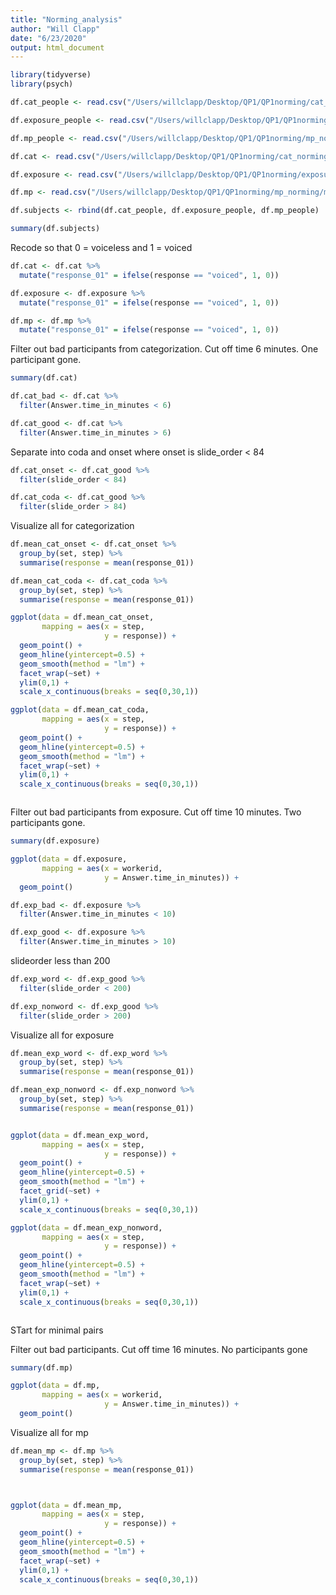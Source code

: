 ```yaml
---
title: "Norming_analysis"
author: "Will Clapp"
date: "6/23/2020"
output: html_document
---
```


```r
library(tidyverse)
library(psych)
```




```r
df.cat_people <- read.csv("/Users/willclapp/Desktop/QP1/QP1norming/cat_norming/mturk/experiment-subject_information.csv")

df.exposure_people <- read.csv("/Users/willclapp/Desktop/QP1/QP1norming/exposure_norming/mturk/experiment-subject_information.csv")

df.mp_people <- read.csv("/Users/willclapp/Desktop/QP1/QP1norming/mp_norming/mturk/experiment-subject_information.csv")

df.cat <- read.csv("/Users/willclapp/Desktop/QP1/QP1norming/cat_norming/mturk/experiment-trials.csv")

df.exposure <- read.csv("/Users/willclapp/Desktop/QP1/QP1norming/exposure_norming/mturk/experiment-trials.csv")

df.mp <- read.csv("/Users/willclapp/Desktop/QP1/QP1norming/mp_norming/mturk/experiment-trials.csv")
```



```r
df.subjects <- rbind(df.cat_people, df.exposure_people, df.mp_people)

summary(df.subjects)

```

Recode so that 0 = voiceless and 1 = voiced
```r
df.cat <- df.cat %>% 
  mutate("response_01" = ifelse(response == "voiced", 1, 0))

df.exposure <- df.exposure %>% 
  mutate("response_01" = ifelse(response == "voiced", 1, 0))

df.mp <- df.mp %>% 
  mutate("response_01" = ifelse(response == "voiced", 1, 0))
```



Filter out bad participants from categorization. Cut off time 6 minutes. One participant gone.


```r
summary(df.cat)

df.cat_bad <- df.cat %>% 
  filter(Answer.time_in_minutes < 6)

df.cat_good <- df.cat %>% 
  filter(Answer.time_in_minutes > 6)
```

Separate into coda and onset where onset is slide_order < 84

```r
df.cat_onset <- df.cat_good %>% 
  filter(slide_order < 84)

df.cat_coda <- df.cat_good %>% 
  filter(slide_order > 84)

```



Visualize all for categorization
```r
df.mean_cat_onset <- df.cat_onset %>% 
  group_by(set, step) %>% 
  summarise(response = mean(response_01))

df.mean_cat_coda <- df.cat_coda %>% 
  group_by(set, step) %>% 
  summarise(response = mean(response_01))

ggplot(data = df.mean_cat_onset,
       mapping = aes(x = step,
                     y = response)) +
  geom_point() +
  geom_hline(yintercept=0.5) +
  geom_smooth(method = "lm") +
  facet_wrap(~set) +
  ylim(0,1) +
  scale_x_continuous(breaks = seq(0,30,1))

ggplot(data = df.mean_cat_coda,
       mapping = aes(x = step,
                     y = response)) +
  geom_point() +
  geom_hline(yintercept=0.5) +
  geom_smooth(method = "lm") +
  facet_wrap(~set) +
  ylim(0,1) +
  scale_x_continuous(breaks = seq(0,30,1))



```


Filter out bad participants from exposure. Cut off time 10 minutes. Two participants gone.


```r
summary(df.exposure)

ggplot(data = df.exposure,
       mapping = aes(x = workerid,
                     y = Answer.time_in_minutes)) + 
  geom_point()

df.exp_bad <- df.exposure %>% 
  filter(Answer.time_in_minutes < 10)

df.exp_good <- df.exposure %>% 
  filter(Answer.time_in_minutes > 10)
```

slideorder less than 200

```r
df.exp_word <- df.exp_good %>% 
  filter(slide_order < 200)

df.exp_nonword <- df.exp_good %>% 
  filter(slide_order > 200)

```

Visualize all for exposure
```r
df.mean_exp_word <- df.exp_word %>% 
  group_by(set, step) %>% 
  summarise(response = mean(response_01))

df.mean_exp_nonword <- df.exp_nonword %>% 
  group_by(set, step) %>% 
  summarise(response = mean(response_01))


ggplot(data = df.mean_exp_word,
       mapping = aes(x = step,
                     y = response)) +
  geom_point() +
  geom_hline(yintercept=0.5) +
  geom_smooth(method = "lm") +
  facet_grid(~set) +
  ylim(0,1) +
  scale_x_continuous(breaks = seq(0,30,1))

ggplot(data = df.mean_exp_nonword,
       mapping = aes(x = step,
                     y = response)) +
  geom_point() +
  geom_hline(yintercept=0.5) +
  geom_smooth(method = "lm") +
  facet_wrap(~set) +
  ylim(0,1) +
  scale_x_continuous(breaks = seq(0,30,1))



```





STart for minimal pairs

Filter out bad participants. Cut off time 16 minutes. No participants gone


```r
summary(df.mp)

ggplot(data = df.mp,
       mapping = aes(x = workerid,
                     y = Answer.time_in_minutes)) + 
  geom_point()

```

<!-- path first  -->

<!-- ```{r} -->
<!-- df.mp_onset <- df.mp %>%  -->
<!--   filter(path[1] == 'b') -->

<!-- df.exp_nonword <- df.exp_good %>%  -->
<!--   filter(slide_order > 200) -->

<!-- ``` -->

Visualize all for mp
```r
df.mean_mp <- df.mp %>% 
  group_by(set, step) %>% 
  summarise(response = mean(response_01))



ggplot(data = df.mean_mp,
       mapping = aes(x = step,
                     y = response)) +
  geom_point() +
  geom_hline(yintercept=0.5) +
  geom_smooth(method = "lm") +
  facet_wrap(~set) +
  ylim(0,1) +
  scale_x_continuous(breaks = seq(0,30,1))





```

